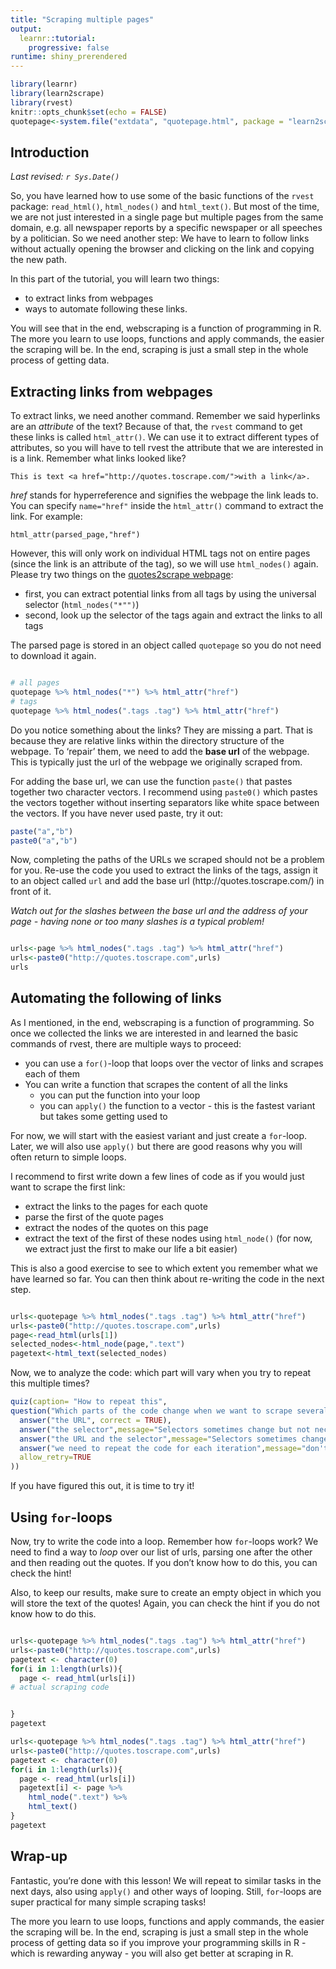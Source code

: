 ```yaml
---
title: "Scraping multiple pages"
output: 
  learnr::tutorial:
    progressive: false
runtime: shiny_prerendered
---
```


```r
library(learnr)
library(learn2scrape)
library(rvest)
knitr::opts_chunk$set(echo = FALSE)
quotepage<-system.file("extdata", "quotepage.html", package = "learn2scrape") %>% read_html()
```



## Introduction

*Last revised: `r Sys.Date()`*

So, you have learned how to use some of the basic functions of the `rvest` package: `read_html()`, `html_nodes()` and `html_text()`.
But most of the time, we are not just interested in a single page but multiple pages from the same domain, e.g. all newspaper reports by a specific newspaper or all speeches by a politician. So we need another step: We have to learn to follow links without actually opening the browser and clicking on the link and copying the new path.

In this part of the tutorial, you will learn two things:

- to extract links from webpages
- ways to automate following these links.

You will see that in the end, webscraping is a function of programming in R. The more you learn to use loops, functions and apply commands, the easier the scraping will be. In the end, scraping is just a small step in the whole process of getting data.

## Extracting links from webpages

To extract links, we need another command. Remember we said hyperlinks are an *attribute* of the text? Because of that, the `rvest` command to get these links is called `html_attr()`. We can use it to extract different types of attributes, so you will have to tell rvest the attribute that we are interested in is a link. Remember what links looked like?

`This is text <a href="http://quotes.toscrape.com/">with a link</a>.`

*href* stands for hyperreference and signifies the webpage the link leads to. You can specify `name="href"` inside the `html_attr()` command to extract the link. For example:

`html_attr(parsed_page,"href")`

However, this will only work on individual HTML tags not on entire pages (since the link is an attribute of the tag), so we will use `html_nodes()` again. Please try two things on the [quotes2scrape webpage](http://quotes.toscrape.com/){target="_blank"}:

- first, you can extract potential links from all tags by using the universal selector (`html_nodes("*"")`)
- second, look up the selector of the tags again and extract the links to all tags

The parsed page is stored in an object called `quotepage` so you do not need to download it again.

```r




```

```r
# all pages
quotepage %>% html_nodes("*") %>% html_attr("href")
# tags
quotepage %>% html_nodes(".tags .tag") %>% html_attr("href")
```


Do you notice something about the links? They are missing a part. That is because they are relative links within the directory structure of the webpage. To 'repair' them, we need to add the **base url** of the webpage. This is typically just the url of the webpage we originally scraped from.

For adding the base url, we can use the function `paste()` that pastes together two character vectors. I recommend using `paste0()` which pastes the vectors together without inserting separators like white space between the vectors. If you have never used paste, try it out:

```r
paste("a","b")
paste0("a","b")
```

Now, completing the paths of the URLs we scraped should not be a problem for you. Re-use the code you used to extract the links of the tags, assign it to an object called `url` and add the base url (http://quotes.toscrape.com/) in front of it.

*Watch out for the slashes between the base url and the address of your page - having none or too many slashes is a typical problem!*

```r


```

```r
urls<-page %>% html_nodes(".tags .tag") %>% html_attr("href")
urls<-paste0("http://quotes.toscrape.com",urls)
urls
```



## Automating the following of links

As I mentioned, in the end, webscraping is a function of programming. So once we collected the links we are interested in and learned the basic commands of rvest, there are multiple ways to proceed:

- you can use a `for()`-loop that loops over the vector of links and scrapes each of them
- You can write a function that scrapes the content of all the links
    - you can put the function into your loop
    - you can `apply()` the function to a vector - this is the fastest variant but takes some getting used to

For now, we will start with the easiest variant and just create a `for`-loop. Later, we will also use `apply()` but there are good reasons why you will often return to simple loops.

I recommend to first write down a few lines of code as if you would just want to scrape the first link:

- extract the links to the pages for each quote
- parse the first of the quote pages
- extract the nodes of the quotes on this page
- extract the text of the first of these nodes using `html_node()` (for now, we extract just the first to make our life a bit easier)

This is also a good exercise to see to which extent you remember what we have learned so far. You can then think about re-writing the code in the next step.

```r





```

```r
urls<-quotepage %>% html_nodes(".tags .tag") %>% html_attr("href")
urls<-paste0("http://quotes.toscrape.com",urls)
page<-read_html(urls[1])
selected_nodes<-html_node(page,".text")
pagetext<-html_text(selected_nodes)
```

Now, we to analyze the code: which part will vary when you try to repeat this multiple times?

```r
quiz(caption= "How to repeat this",
question("Which parts of the code change when we want to scrape several pages?",
  answer("the URL", correct = TRUE),
  answer("the selector",message="Selectors sometimes change but not necessarily!"),
  answer("the URL and the selector",message="Selectors sometimes change but not necessarily!"),
  answer("we need to repeat the code for each iteration",message="don't be such a pessimist!"),
  allow_retry=TRUE
))
```

If you have figured this out, it is time to try it!

## Using `for`-loops

Now, try to write the code into a loop. Remember how `for`-loops work? We need to find a way to *loop* over our list of urls, parsing one after the other and then reading out the quotes. If you don't know how to do this, you can check the hint!

Also, to keep our results, make sure to create an empty object in which you will store the text of the quotes! Again, you can check the hint if you do not know how to do this.


```r

```


```r
urls<-quotepage %>% html_nodes(".tags .tag") %>% html_attr("href")
urls<-paste0("http://quotes.toscrape.com",urls)
pagetext <- character(0)
for(i in 1:length(urls)){
  page <- read_html(urls[i])
# actual scraping code


}
pagetext
```
```r
urls<-quotepage %>% html_nodes(".tags .tag") %>% html_attr("href")
urls<-paste0("http://quotes.toscrape.com",urls)
pagetext <- character(0)
for(i in 1:length(urls)){
  page <- read_html(urls[i])
  pagetext[i] <- page %>%
    html_node(".text") %>%
    html_text()
}
pagetext
```



## Wrap-up

Fantastic, you're done with this lesson! We will repeat to similar tasks in the next days, also using `apply()` and other ways of looping. Still, `for`-loops are super practical for many simple scraping tasks!

The more you learn to use loops, functions and apply commands, the easier the scraping will be. In the end, scraping is just a small step in the whole process of getting data so if you improve your programming skills in R - which is rewarding anyway - you will also get better at scraping in R.
